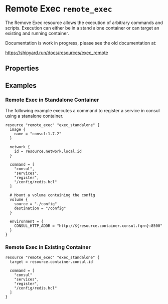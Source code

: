 # Remote Exec `remote_exec`

<Intro>
The Remove Exec resource allows the execution of arbitrary commands and scripts. 
Execution can either be in a stand alone container or can target an existing 
and running container. 

Documentation is work in progress, please see the old documentation at:

https://shipyard.run/docs/resources/exec_remote
</Intro>

## Properties

## Examples

### Remote Exec in Standalone Container

The following example executes a command to register a service in consul
using a stanalone container.

```hcl
resource "remote_exec" "exec_standalone" {
  image {
    name = "consul:1.7.2"
  }
  
  network {
    id = resource.network.local.id
  }

  command = [
    "consul",
    "services",
    "register",
    "/config/redis.hcl"
  ]

  # Mount a volume containing the config
  volume {
    source = "./config"
    destination = "/config"
  }

  environment = {
    CONSUL_HTTP_ADDR = "http://${resource.container.consul.fqrn}:8500"
  }
}
```

### Remote Exec in Existing Container

```hcl
resource "remote_exec" "exec_standalone" {
  target = resource.container.consul.id

  command = [
    "consul"
    "services",
    "register",
    "/config/redis.hcl"
  ]
}
```